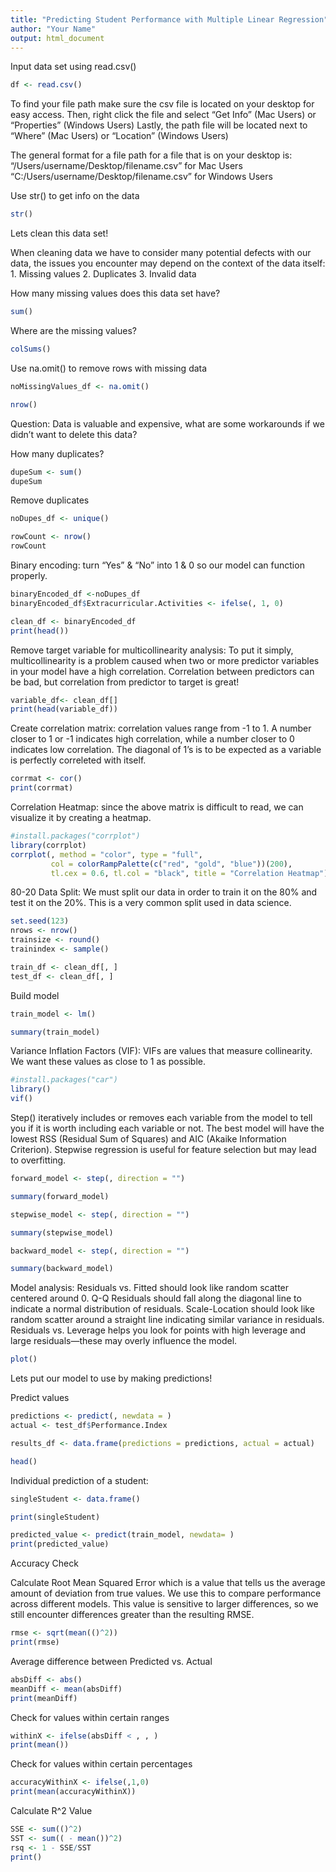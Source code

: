 ```yaml
---
title: "Predicting Student Performance with Multiple Linear Regression"
author: "Your Name"
output: html_document
---
```


Input data set using read.csv()
```r
df <- read.csv()
```

To find your file path make sure the csv file is located on your desktop for easy access. 
Then, right click the file and select "Get Info" (Mac Users) or "Properties" (Windows Users)
Lastly, the path file will be located next to "Where" (Mac Users) or "Location" (Windows Users)

The general format for a file path for a file that is on your desktop is:
"/Users/username/Desktop/filename.csv" for Mac Users
"C:/Users/username/Desktop/filename.csv" for Windows Users

Use str() to get info on the data
```r
str()
```

Lets clean this data set!

When cleaning data we have to consider many potential defects with our data, the issues you encounter may depend on the context of the data itself:
1. Missing values
2. Duplicates
3. Invalid data

How many missing values does this data set have?
```r
sum()
```

Where are the missing values?
```r
colSums()
```

Use na.omit() to remove rows with missing data
```r
noMissingValues_df <- na.omit()

nrow()
```

Question: Data is valuable and expensive, what are some workarounds if we didn't want to delete this data?

How many duplicates?
```r
dupeSum <- sum()
dupeSum
```

Remove duplicates
```r
noDupes_df <- unique()

rowCount <- nrow()
rowCount
```

Binary encoding: turn "Yes" & "No" into 1 & 0 so our model can function properly.
```r
binaryEncoded_df <-noDupes_df
binaryEncoded_df$Extracurricular.Activities <- ifelse(, 1, 0)

clean_df <- binaryEncoded_df
print(head())
```

Remove target variable for multicollinearity analysis:
To put it simply, multicollinearity is a problem caused when two or more predictor variables in your model have a high correlation. Correlation between predictors can be bad, but correlation from predictor to target is great! 
```r
variable_df<- clean_df[]
print(head(variable_df))
```

Create correlation matrix: correlation values range from -1 to 1. A number closer to 1 or -1 indicates high correlation, while a number closer to 0 indicates low correlation. The diagonal of 1's is to be expected as a variable is perfectly correleted with itself. 
```r
corrmat <- cor()
print(corrmat)
```

Correlation Heatmap: since the above matrix is difficult to read, we can visualize it by creating a heatmap.
```r
#install.packages("corrplot")
library(corrplot)
corrplot(, method = "color", type = "full", 
         col = colorRampPalette(c("red", "gold", "blue"))(200),
         tl.cex = 0.6, tl.col = "black", title = "Correlation Heatmap")
```

80-20 Data Split: We must split our data in order to train it on the 80% and test it on the 20%. This is a very common split used in data science.
```r
set.seed(123)
nrows <- nrow()
trainsize <- round()
trainindex <- sample()

train_df <- clean_df[, ]
test_df <- clean_df[, ]
```

Build model
```r
train_model <- lm()

summary(train_model)
```

Variance Inflation Factors (VIF): VIFs are values that measure collinearity. We want these values as close to 1 as possible.
```r
#install.packages("car")
library()
vif()
```

Step() iteratively includes or removes each variable from the model to tell you if it is worth including each variable or not. The best model will have the lowest RSS (Residual Sum of Squares) and AIC (Akaike Information Criterion). Stepwise regression is useful for feature selection but may lead to overfitting.

```r
forward_model <- step(, direction = "")

summary(forward_model)
```

```r
stepwise_model <- step(, direction = "")

summary(stepwise_model)
```

```r
backward_model <- step(, direction = "")

summary(backward_model)
```

Model analysis:
Residuals vs. Fitted should look like random scatter centered around 0.
Q-Q Residuals should fall along the diagonal line to indicate a normal distribution of residuals.
Scale-Location should look like random scatter around a straight line indicating similar variance in residuals.
Residuals vs. Leverage helps you look for points with high leverage and large residuals—these may overly influence the model.
```r
plot()
```

Lets put our model to use by making predictions!

Predict values
```r
predictions <- predict(, newdata = )
actual <- test_df$Performance.Index

results_df <- data.frame(predictions = predictions, actual = actual)

head()
```

Individual prediction of a student:
```r
singleStudent <- data.frame()

print(singleStudent)

predicted_value <- predict(train_model, newdata= )
print(predicted_value)
```

Accuracy Check

Calculate Root Mean Squared Error which is a value that tells us the average amount of deviation from true values. We use this to compare performance across different models. This value is sensitive to larger differences, so we still encounter differences greater than the resulting RMSE.
```r
rmse <- sqrt(mean(()^2))
print(rmse)
```

Average difference between Predicted vs. Actual
```r
absDiff <- abs()
meanDiff <- mean(absDiff)
print(meanDiff)
```

Check for values within certain ranges
```r
withinX <- ifelse(absDiff < , , )
print(mean())
```

Check for values within certain percentages
```r
accuracyWithinX <- ifelse(,1,0)
print(mean(accuracyWithinX))
```

Calculate R^2 Value
```r
SSE <- sum(()^2)
SST <- sum(( - mean())^2)
rsq <- 1 - SSE/SST
print()
```
